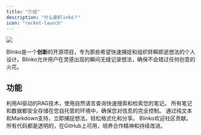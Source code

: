 ```yaml
---
title: "介绍"
description: "什么是Blinko？"
icon: "rocket-launch"
---
```

<img className="rounded-2xl" src="/images/home.webp" />

Blinko是一个**创新**的开源项目，专为那些希望快速捕捉和组织转瞬即逝想法的个人设计。Blinko允许用户在灵感出现的瞬间无缝记录想法，确保不会错过任何创意的火花。

## 功能

<CardGroup>
  <Card title="AI增强的笔记检索" icon="microchip-ai">
    利用AI驱动的RAG技术，使用自然语言查询快速搜索和检索您的笔记。
  </Card>

  <Card title="数据所有权" icon="binary-lock">
   所有笔记和数据都安全存储在您自托管的环境中，确保您对信息的完全控制。
  </Card>

  <Card title="高效且快速" icon="rocket-launch">
   通过纯文本和Markdown支持，立即捕捉想法，轻松格式化和分享。
  </Card>

  <Card title="开放协作" icon="github">
     Blinko欢迎社区贡献。所有代码都是透明的，在GitHub上可用，培养合作精神和持续改进。
  </Card>
</CardGroup>